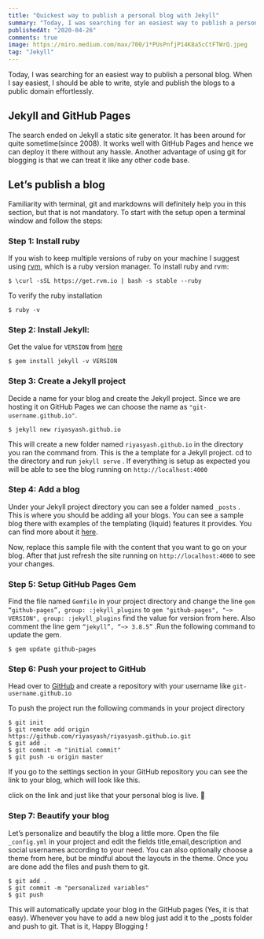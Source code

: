```yaml
---
title: "Quickest way to publish a personal blog with Jekyll"
summary: "Today, I was searching for an easiest way to publish a personal blog. When I say easiest, I should be able to write, style and publish the blogs to a public domain effortlessly."
publishedAt: "2020-04-26"
comments: true
image: https://miro.medium.com/max/700/1*PUsPnfjP14K8a5cCtFTWrQ.jpeg
tag: "Jekyll"
---
```


Today, I was searching for an easiest way to publish a personal blog. When I say easiest, I should be able to write, style and publish the blogs to a public domain effortlessly.

## Jekyll and GitHub Pages

The search ended on Jekyll a static site generator. It has been around for quite sometime(since 2008). It works well with GitHub Pages and hence we can deploy it there without any hassle. Another advantage of using git for blogging is that we can treat it like any other code base.

## Let’s publish a blog

Familiarity with terminal, git and markdowns will definitely help you in this section, but that is not mandatory.
To start with the setup open a terminal window and follow the steps:

### Step 1: Install ruby

If you wish to keep multiple versions of ruby on your machine I suggest using [rvm](https://rvm.io/rvm/install), which is a ruby version manager. To install ruby and rvm:

```shell
$ \curl -sSL https://get.rvm.io | bash -s stable --ruby
```
To verify the ruby installation

```shell
$ ruby -v
```

### Step 2: Install Jekyll:
Get the value for `VERSION` from [here](https://pages.github.com/versions/)

```shell
$ gem install jekyll -v VERSION
```

### Step 3: Create a Jekyll project

Decide a name for your blog and create the Jekyll project. Since we are hosting it on GitHub Pages we can choose the name as `"git-username.github.io"`.

```shell
$ jekyll new riyasyash.github.io
```

This will create a new folder named `riyasyash.github.io` in the directory you ran the command from. This is the a template for a Jekyll project. cd to the directory and run `jekyll serve` . If everything is setup as expected you will be able to see the blog running on `http://localhost:4000`


### Step 4: Add a blog
Under your Jekyll project directory you can see a folder named `_posts` . This is where you should be adding all your blogs. You can see a sample blog there with examples of the templating (liquid) features it provides. You can find more about it [here](https://jekyllrb.com/docs/step-by-step/02-liquid/).

Now, replace this sample file with the content that you want to go on your blog. After that just refresh the site running on `http://localhost:4000` to see your changes.

### Step 5: Setup GitHub Pages Gem
Find the file named `Gemfile` in your project directory and change the line `gem “github-pages”, group: :jekyll_plugins` to `gem "github-pages", "~> VERSION", group: :jekyll_plugins` find the value for version from here. Also comment the line gem `“jekyll”, “~> 3.8.5”` .Run the following command to update the gem.

```shell
$ gem update github-pages
```
### Step 6: Push your project to GitHub
Head over to [GitHub](https://github.com/) and create a repository with your username like `git-username.github.io`



To push the project run the following commands in your project directory
```shell
$ git init
$ git remote add origin https://github.com/riyasyash/riyasyash.github.io.git
$ git add .
$ git commit -m "initial commit"
$ git push -u origin master
```

If you go to the settings section in your GitHub repository you can see the link to your blog, which will look like this.



click on the link and just like that your personal blog is live. 🎉

### Step 7: Beautify your blog

Let’s personalize and beautify the blog a little more. Open the file `_config.yml` in your project and edit the fields title,email,description and social usernames according to your need. You can also optionally choose a theme from here, but be mindful about the layouts in the theme. Once you are done add the files and push them to git.
```shell
$ git add .
$ git commit -m "personalized variables"
$ git push
```

This will automatically update your blog in the GitHub pages (Yes, it is that easy). Whenever you have to add a new blog just add it to the _posts folder and push to git.
That is it, Happy Blogging !